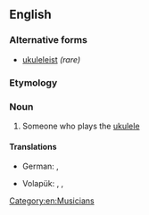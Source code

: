 ==English==

===Alternative forms===
* [[ukuleleist]] ''(rare)''

===Etymology===
{{suffix|en|ukulele|ist}}

===Noun===
{{en-noun}}

# Someone who plays the [[ukulele]]

====Translations====
{{trans-top|ukulele player}}
* German: {{t|de|Ukulelespieler|m}}, {{t|de|Ukulelespielerin|f}}
{{trans-mid}}
* Volapük: {{qualifier|♂♀}} {{t|vo|kuelelan}}, {{qualifier|♂}} {{t|vo|hikuelelan}}, {{qualifier|♀}} {{t|vo|jikuelelan}}
{{trans-bottom}}

[[Category:en:Musicians]]